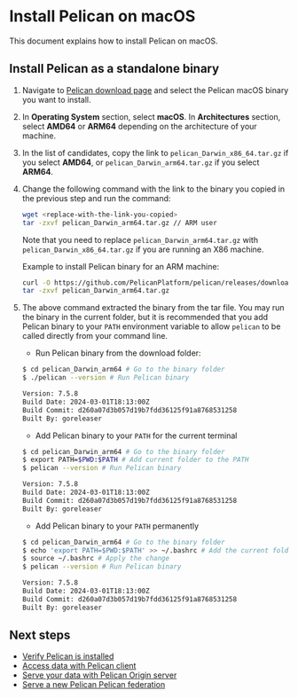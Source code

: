 # Install Pelican on macOS

This document explains how to install Pelican on macOS.

## Install Pelican as a standalone binary

1. Navigate to [Pelican download page](../install.mdx) and select the Pelican macOS binary you want to install.

2. In **Operating System** section, select **macOS**. In **Architectures** section, select **AMD64** or **ARM64** depending on the architecture of your machine.

3. In the list of candidates, copy the link to `pelican_Darwin_x86_64.tar.gz` if you select **AMD64**, or `pelican_Darwin_arm64.tar.gz` if you select **ARM64**.

4. Change the following command with the link to the binary you copied in the previous step and run the command:

    ```bash
    wget <replace-with-the-link-you-copied>
    tar -zxvf pelican_Darwin_arm64.tar.gz // ARM user
    ```

    Note that you need to replace `pelican_Darwin_arm64.tar.gz` with `pelican_Darwin_x86_64.tar.gz` if you are running an X86 machine.

    Example to install Pelican binary for an ARM machine:

    ```bash
    curl -O https://github.com/PelicanPlatform/pelican/releases/download/v7.5.8/pelican_Darwin_arm64.tar.gz
    tar -zxvf pelican_Darwin_arm64.tar.gz
    ```

5. The above command extracted the binary from the tar file. You may run the binary in the current folder, but it is recommended that you add Pelican binary to your `PATH` environment variable to allow `pelican` to be called directly from your command line.

    * Run Pelican binary from the download folder:

    ```bash
    $ cd pelican_Darwin_arm64 # Go to the binary folder
    $ ./pelican --version # Run Pelican binary

    Version: 7.5.8
    Build Date: 2024-03-01T18:13:00Z
    Build Commit: d260a07d3b057d19b7fdd36125f91a8768531258
    Built By: goreleaser
    ```

    * Add Pelican binary to your `PATH` for the current terminal

    ```bash
    $ cd pelican_Darwin_arm64 # Go to the binary folder
    $ export PATH=$PWD:$PATH # Add current folder to the PATH
    $ pelican --version # Run Pelican binary

    Version: 7.5.8
    Build Date: 2024-03-01T18:13:00Z
    Build Commit: d260a07d3b057d19b7fdd36125f91a8768531258
    Built By: goreleaser
    ```

    * Add Pelican binary to your `PATH` permanently

    ```bash
    $ cd pelican_Darwin_arm64 # Go to the binary folder
    $ echo 'export PATH=$PWD:$PATH' >> ~/.bashrc # Add the current folder to your .bashrc file
    $ source ~/.bashrc # Apply the change
    $ pelican --version # Run Pelican binary

    Version: 7.5.8
    Build Date: 2024-03-01T18:13:00Z
    Build Commit: d260a07d3b057d19b7fdd36125f91a8768531258
    Built By: goreleaser
    ```

## Next steps

* [Verify Pelican is installed](../install.mdx#verify-pelican-is-installed)
* [Access data with Pelican client](../client-usage.mdx)
* [Serve your data with Pelican Origin server](../serving_an_origin.mdx)
* [Serve a new Pelican Pelican federation](../serving_a_federation.mdx)
